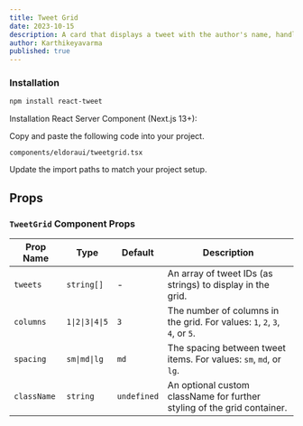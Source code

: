 ```yaml
---
title: Tweet Grid
date: 2023-10-15
description: A card that displays a tweet with the author's name, handle, and profile picture.
author: Karthikeyavarma
published: true
---
```


<ComponentPreview name="tweetgriddemo" />

### Installation

<Steps>

<Step>

```bash
npm install react-tweet
```

</Step>

<Step> Installation React Server Component (Next.js 13+): </Step>

Copy and paste the following code into your project.

`components/eldoraui/tweetgrid.tsx`

<ComponentSource name="tweetgrid" />

<Step>Update the import paths to match your project setup.</Step>

</Steps>

## Props

### `TweetGrid` Component Props

| Prop Name   | Type            | Default     | Description                                                                |
| ----------- | --------------- | ----------- | -------------------------------------------------------------------------- |
| `tweets`    | `string[]`      | -           | An array of tweet IDs (as strings) to display in the grid.                 |
| `columns`   | `1\|2\|3\|4\|5` | `3`         | The number of columns in the grid. For values: `1`, `2`, `3`, `4`, or `5`. |
| `spacing`   | `sm\|md\|lg`    | `md`        | The spacing between tweet items. For values: `sm`, `md`, or `lg`.          |
| `className` | `string`        | `undefined` | An optional custom className for further styling of the grid container.    |
